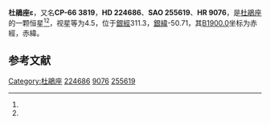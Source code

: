 {{Starbox begin
| name = 杜鵑座ε
}}
{{Starbox observe
| epoch = [[J2000.0|J2000.0]]
| constell = [[杜鵑座|杜鵑座]]<ref name=SIMBAD>{{cite web
 | url=http://simbad.u-strasbg.fr/simbad/sim-id?Ident=HR+9076
 | title =Pulsating variable Star
 | publisher=Centre de Données astronomiques de Strasbourg
 | work=SIMBAD
 | accessdate=2012-07-13}}</ref><ref name=DATA>{{cite web
 | url=http://vizier.u-strasbg.fr/viz-bin/VizieR-5?-out.add=.&-source=5050&-corr=PK=HR&-out.max=9999&HR=9076
 | title =VizieR Detailed Page
 | accessdate=2012-07-13}}</ref>
| 星官 = 
| ra = {{RA|23|59|55}}<ref name=SIMBAD /><ref name=DATA />
| dec = {{DEC|-65|34|38}}<ref name=SIMBAD /><ref name=DATA />
| appmag_v = 4.5<ref name=SIMBAD /><ref name=DATA />
}}
{{Starbox character
| class = B9IV<ref name=SIMBAD /><ref name=DATA />
| b-v = -0.08<ref name=SIMBAD /><ref name=DATA />
| u-b = -0.28<ref name=SIMBAD /><ref name=DATA />
| r-i = -0.05<ref name=SIMBAD /><ref name=DATA />
| variable = 
}}
{{Starbox astrometry
| radial_v = -0.28
| prop_mo_ra = 11
| parallax = 
| p_error = 
}}
{{Starbox catalog
| names =CP-66 3819，[[SAO星表|SAO]] 255619，[[HD星表|HD]] 224686，[[HR星表|HR]] 9076}}
{{Starbox reference |Simbad=HR+9076}}
{{Starbox end}}

'''杜鵑座ε'''，又名'''CP-66 3819'''，'''HD 224686'''、'''SAO 255619'''、'''HR 9076'''，是[[杜鵑座|杜鵑座]]的一颗恒星<ref name=SIMBAD /><ref name=DATA />，视星等为4.5，位于[[銀道座標系|銀經]]311.3，[[銀道座標系|銀緯]]-50.71，其[[B1900.0|B1900.0]]坐标为赤經{{RA|23|54|43.3}}，赤緯{{DEC|-66|-50.71|0}}。

== 参考文献 ==
{{reflist}}

{{star-stub}}

{{杜鵑座恒星}}
[[Category:杜鵑座|Category:杜鵑座]]
[[Category:HD和HDE天體|224686]]
[[Category:HR天體|9076]]
[[Category:SAO天體|255619]]